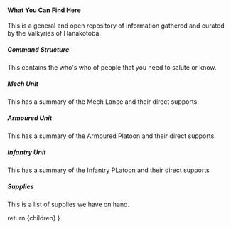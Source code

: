 
#### What You Can Find Here

This is a general and open repository of information gathered and curated by the Valkyries of Hanakotoba.

##### Command Structure

This contains the who's who of people that you need to salute or know.

##### Mech Unit

This has a summary of the Mech Lance and their direct supports.

##### Armoured Unit

This has a summary of the Armoured Platoon and their direct supports.

##### Infantry Unit

This has a summary of the Infantry PLatoon and their direct supports

##### Supplies

This is a list of supplies we have on hand.

  return <Framework>{children}</Framework>
}